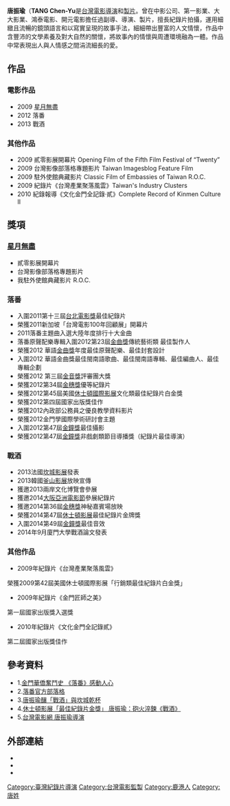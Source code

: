 {{藝人
|姓名 = 唐振瑜
|類型 = 導演
|圖片 =<!--建議使用自由版權圖像-->
|圖片尺寸 =
|圖片簡介 =
|本名 =唐振瑜
|羅馬拼音 = Tang Chen-Yu 
|英文名 = Peter Tang
|暱稱 =
|其他藝名 =
|國籍 = {{ROC}}
|民族 =
|籍貫 =
|出生日期 =
|出生地點 = {{TWN}}
|逝世日期 =
|逝世地點 =
|職業 = 導演、製片
|語言 =
|教育程度 = 
|宗教信仰 =
|配偶 = 
|兒女 =
|父母 =
|出道地點 = 
|出道作 = 
|出道日期 = 
|代表作 =
|活躍年代 =
|唱片公司 =
|經紀公司 =
|網站 =
|相關團體 =
|獎項 = 第45屆美國[[休士頓國際影展|休士頓國際影展]]文化類最佳紀錄片白金獎<BR>[[第47屆金鐘獎|第47屆金鐘獎]]非戲劇類節目導播獎<BR>第47屆美國[[休士頓國際影展|休士頓國際影展]]最佳紀錄片金牌獎
|IMDb = 5779342
|現任成員 =
|過往成員 =
|音樂專輯 =
|電影 =
|主持節目 =
|電視劇 =
|廣播劇 =
|舞台劇 =
|書籍 =
}}

'''唐振瑜'''（'''TANG Chen-Yu '''是[[台灣|台灣]][[電影|電影]][[導演|導演]]和[[製片|製片]]。曾在中影公司、第一影業、大大影業、鴻泰電影、開元電影擔任過副導、導演、製片，擅長紀錄片拍攝，運用細緻且流暢的鏡頭語言和以寫實呈現的故事手法，細細帶出豐富的人文情懷，作品中含豐沛的文學素養及對大自然的關懷，將故事內的情懷與周遭環境融為一體。作品中常表現出人與人情感之間涓流細長的愛。

== 作品 ==

=== 電影作品 ===
*2009 [[星月無盡|星月無盡]]
*2012 落番
*2013 戰酒

=== 其他作品 ===
*2009 貳零影展開幕片  Opening Film of the Fifth Film Festival of “Twenty”
*2009 台灣影像部落格專題影片 Taiwan Imagesblog Feature Film
*2009 駐外使館典藏影片  Classic Film of Embassies of Taiwan R.O.C.
*2009 紀錄片《台灣產業聚落風雲》Taiwan's Industry Clusters
*2010 紀錄報導《文化金門全記錄‧貳》Complete Record of Kinmen Culture II

== 獎項 ==
=== [[星月無盡|星月無盡]] ===
*貳零影展開幕片
*台灣影像部落格專題影片
*我駐外使館典藏影片  R.O.C.
=== 落番===
*入圍2011第十三屆[[台北電影獎|台北電影獎]]最佳紀錄片
*榮獲2011新加坡「台灣電影100年回顧展」開幕片
*2011落番主題曲入選大陸年度排行十大金曲
*落番原聲配樂專輯入圍2012第23屆[[金曲獎|金曲獎]]傳統藝術類 最佳製作人
*榮獲2012 華語[[金曲獎|金曲獎]]年度最佳原聲配樂、最佳封套設計
*入圍2012 華語金曲獎最佳閩南語歌曲、最佳閩南語專輯、最佳編曲人、最佳專輯企劃
*榮獲2012 第三屆[[金音獎|金音獎]]評審團大獎
*榮獲2012第34屆[[金穗獎|金穗獎]]優等紀錄片
*榮獲2012第45屆美國[[休士頓國際影展|休士頓國際影展]]文化類最佳紀錄片白金獎
*榮獲2012第四屆國家出版獎佳作
*榮獲2012內政部公務員之優良教學資料影片
*榮獲2012金門學國際學術研討會主題
*入圍2012第47屆[[金鐘獎|金鐘獎]]最佳攝影
*榮獲2012第47屆[[金鐘獎|金鐘獎]]非戲劇類節目導播獎（紀錄片最佳導演）
=== 戰酒 ===
*2013法國[[坎城影展|坎城影展]]發表
*2013韓國[[釜山影展|釜山影展]]放映宣傳
*獲邀2013兩岸文化博覽會參展
*獲邀2014[[大阪亞洲電影節|大阪亞洲電影節]]參展紀錄片
*獲邀2014第36屆[[金穗獎|金穗獎]]神秘嘉賓場放映
*榮獲2014第47屆[[休士頓影展|休士頓影展]]最佳紀錄片金牌獎
*入圍2014第49屆[[金鐘獎|金鐘獎]]最佳音效
*2014年9月廈門大學戰酒論文發表
=== 其他作品 ===
*2009年紀錄片《台灣產業聚落風雲》
榮獲2009第42屆美國休士頓國際影展「行銷類最佳紀錄片白金獎」
*2009年紀錄片《金門匠師之美》
第一屆國家出版獎入選獎
*2010年紀錄片《文化金門全記錄貳》
第二屆國家出版獎佳作

==參考資料==
*1.[http://www.chinatimes.com/newspapers/20140928000331-260107 金門華僑奮鬥史 《落番》感動人心]{{Wayback|url=http://www.chinatimes.com/newspapers/20140928000331-260107 |date=20191030001046 }}
*2.[http://luofan.pixnet.net/blog 落番官方部落格]{{Wayback|url=http://luofan.pixnet.net/blog |date=20180318005320 }}
*3.[https://web.archive.org/web/20150403033616/http://www.worldjournal.com/812158/article-%E5%94%90%E6%8C%AF%E7%91%9C%E9%87%80%E3%80%8C%E6%88%B0%E9%85%92%E3%80%8D%E8%88%87%E5%9D%8E%E5%9F%8E%E4%B9%BE%E6%9D%AF/ 唐振瑜釀「戰酒」與坎城乾杯]
*4.[http://www.chinatimes.com/newspapers/20140616000450-260107 休士頓影展「最佳紀錄片金獎」 唐振瑜：砲火淬鍊《戰酒》]{{Wayback|url=http://www.chinatimes.com/newspapers/20140616000450-260107 |date=20191014105138 }}
*5.[https://web.archive.org/web/20150402125217/http://www.taiwancinema.com/ct_68152_39 台灣電影網 唐振瑜導演]
==外部連結==
* {{douban people}}
* {{Mtime people|1602738}}
* {{facebook|NFY5177}}

[[Category:臺灣紀錄片導演|Category:臺灣紀錄片導演]]
[[Category:台灣電影監製|Category:台灣電影監製]]
[[Category:鹿港人|Category:鹿港人]]
[[Category:唐姓|Category:唐姓]]